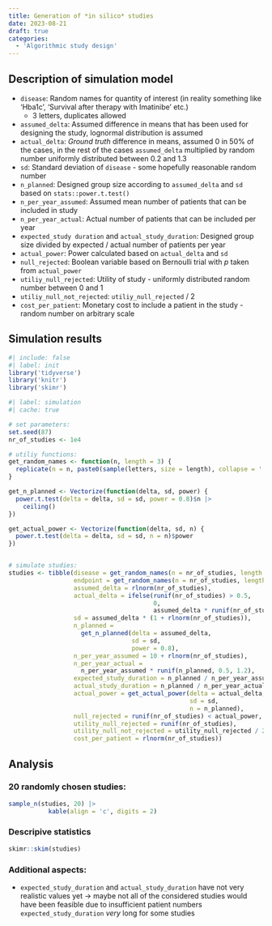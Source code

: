 ```yaml
---
title: Generation of *in silico* studies
date: 2023-08-21
draft: true
categories:
  - 'Algorithmic study design'
---
```



## Description of simulation model
* `disease`: Random names for quantity of interest (in reality something like 'Hba1c', 'Survival after therapy with Imatinibe' etc.)
  * 3 letters, duplicates allowed
* `assumed_delta`: Assumed difference in means that has been used for designing the study, lognormal distribution is assumed
* `actual_delta`: *Ground truth* difference in means, assumed 0 in 50% of the cases, in the rest of the cases `assumed_delta` multiplied by random number uniformly distributed between 0.2 and 1.3
* `sd`: Standard deviation of `disease` - some hopefully reasonable random number
* `n_planned`: Designed group size according to `assumed_delta` and `sd` based on `stats::power.t.test()`
* `n_per_year_assumed`: Assumed mean number of patients that can be included in study
* `n_per_year_actual`: Actual number of patients that can be included per year
* `expected_study duration` and `actual_study_duration`: Designed group size divided by expected / actual number of patients per year
* `actual_power`: Power calculated based on `actual_delta` and `sd`
* `null_rejected`: Boolean variable based on Bernoulli trial with $p$ taken from `actual_power`
* `utiliy_null_rejected`: Utility of study - uniformly distributed random number between 0 and 1
* `utiliy_null_not_rejected`: `utiliy_null_rejected` / 2
* `cost_per_patient`: Monetary cost to include a patient in the study - random number on arbitrary scale



## Simulation results
```r
#| include: false
#| label: init
library('tidyverse')
library('knitr')
library('skimr')
```

```r
#| label: simulation
#| cache: true

# set parameters:
set.seed(87)
nr_of_studies <- 1e4

# utiliy functions:
get_random_names <- function(n, length = 3) {
  replicate(n = n, paste0(sample(letters, size = length), collapse = ''))
}

get_n_planned <- Vectorize(function(delta, sd, power) {
  power.t.test(delta = delta, sd = sd, power = 0.8)$n |> 
    ceiling()
})

get_actual_power <- Vectorize(function(delta, sd, n) {
  power.t.test(delta = delta, sd = sd, n = n)$power
})


# simulate studies:
studies <- tibble(disease = get_random_names(n = nr_of_studies, length = 2),
                  endpoint = get_random_names(n = nr_of_studies, length = 1),
                  assumed_delta = rlnorm(nr_of_studies),
                  actual_delta = ifelse(runif(nr_of_studies) > 0.5, 
                                        0, 
                                        assumed_delta * runif(nr_of_studies, 0.2, 1.3)),
                  sd = assumed_delta * (1 + rlnorm(nr_of_studies)),
                  n_planned = 
                    get_n_planned(delta = assumed_delta, 
                                  sd = sd, 
                                  power = 0.8),
                  n_per_year_assumed = 10 + rlnorm(nr_of_studies),
                  n_per_year_actual = 
                    n_per_year_assumed * runif(n_planned, 0.5, 1.2),
                  expected_study_duration = n_planned / n_per_year_assumed,
                  actual_study_duration = n_planned / n_per_year_actual,
                  actual_power = get_actual_power(delta = actual_delta, 
                                                  sd = sd, 
                                                  n = n_planned),
                  null_rejected = runif(nr_of_studies) < actual_power,
                  utility_null_rejected = runif(nr_of_studies),
                  utility_null_not_rejected = utility_null_rejected / 2,
                  cost_per_patient = rlnorm(nr_of_studies))
```

## Analysis
### 20 randomly chosen studies:
```r
sample_n(studies, 20) |> 
           kable(align = 'c', digits = 2)
```

### Descripive statistics
```r
skimr::skim(studies)
```

### Additional aspects:

* `expected_study_duration` and `actual_study_duration` have not very realistic values yet &rarr; maybe not all of the considered studies would have been feasible due to insufficient patient numbers `expected_study_duration` *very* long for some studies







